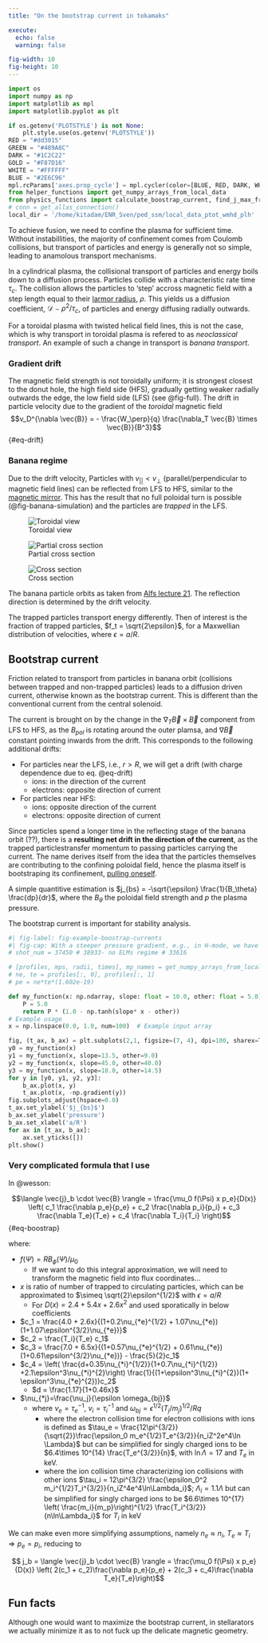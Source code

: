```yaml
---
title: "On the bootstrap current in tokamaks"

execute: 
  echo: false
  warning: false

fig-width: 10 
fig-height: 10
---
```

```python

import os 
import numpy as np
import matplotlib as mpl
import matplotlib.pyplot as plt 

if os.getenv('PLOTSTYLE') is not None: 
    plt.style.use(os.getenv('PLOTSTYLE'))
RED = "#dd3015"
GREEN = "#489A8C"
DARK = "#1C2C22"
GOLD = "#F87D16"
WHITE = "#FFFFFF"
BLUE = "#2E6C96"
mpl.rcParams['axes.prop_cycle'] = mpl.cycler(color=[BLUE, RED, DARK, WHITE, GREEN, GOLD]) 
from helper_functions import get_numpy_arrays_from_local_data
from physics_functions import calculate_boostrap_current, find_j_max_from_boostrap_current
# conn = get_allas_connection()
local_dir = '/home/kitadam/ENR_Sven/ped_ssm/local_data_ptot_wmhd_plh'

```
To achieve fusion, we need to confine the plasma for sufficient time. Without instabillities, the majority of confinement comes from Coulomb collisions, but transport of particles and energy is generally not so simple, leading to anamolous transport mechanisms. 

In a cylindrical plasma, the collisional transport of particles and energy boils down to a diffusion process. Particles collide with a characteristic rate time $\tau_c$. The collision allows the particles to 'step' accross magnetic field with a step length equal to their [larmor radius](https://en.wikipedia.org/wiki/Gyroradius), $\rho$. This yields us a diffusion coefficient, $\mathcal{D} \sim \rho^2 / \tau_c$, of particles and energy diffusing radially outwards. 

For a toroidal plasma with twisted helical field lines, this is not the case, which is why transport in toroidal plasma is refered to as _neoclassical transport_. An example of such a change in transport is *banana transport*.

### Gradient drift

The magnetic field strength is not toroidally uniform; it is strongest closest to the donut hole, the high field side (HFS), gradually getting weaker radially outwards the edge,  the low field side (LFS) (see @fig-full).
The drift in particle velocity due to the gradient of the _toroidal_ magnetic field $$v_D^{\nabla \vec{B}} = - \frac{W_\perp}{q} \frac{\nabla_T \vec{B} \times \vec{B}}{B^3}$${#eq-drift}

### Banana regime 
Due to the drift velocity, Particles with $v_{||} < v_\perp$ (parallel/perpendicular to magnetic field lines) can be reflected from LFS to HFS, similar to the [magnetic mirror](https://en.wikipedia.org/wiki/Magnetic_mirror). This has the result that no full poloidal turn is possible (@fig-banana-simulation) and the particles are _trapped_ in the LFS. 

::: {#fig-banana-simulation layout-ncol=3 layout-valign="center"} 

![Toroidal view](./figures/Banana_orbits_with_notations.jpg){#fig-full}

![Partial cross section](./figures/banana_orbits_2.png){#fig-partial-cross-section}

![Cross section](./figures/banana_orbit_3.png){#fig-cross-section}

The banana particle orbits as taken from [Alfs lecture 21](https://www.youtube.com/watch?v=1fCkCHMNgKw). The reflection direction is determined by the drift velocity.
:::

The trapped particles transport energy differently. Then of interest is the fraction of trapped particles, $f_t = \sqrt{2\epsilon}$, for a Maxwellian distribution of velocities, where $\epsilon = a/R$.

## Bootstrap current

Friction related to transport from particles in banana orbit (collisions between trapped and non-trapped particles) leads to a diffusion driven current, otherwise known as the bootstrap current. This is different than the conventional current from the central solenoid. 

The current is brought on by the change in the $\nabla_T \vec{B} \times \vec{B}$ component from LFS to HFS, as the $B_{pol}$ is rotating around the outer plamsa, and $\nabla \vec{B}$ constant pointing inwards from the drift.
This corresponds to the following additional drifts: 

-  For particles near the LFS, i.e., $r > R$, we will get a drift (with charge dependence due to eq. @eq-drift)
    - ions: in the direction of the current
    - electrons: opposite direction of current
- For particles near HFS: 
    - ions: opposite direction of the current
    - electrons: opposite direction of current

Since particles spend a longer time in the reflecting stage of the banana orbit (??), there is a **resulting net drift in the direction of the current**, as the trapped particlestransfer momentum to passing particles carrying the current. 
The name derives itself from the idea that the particles themselves are contributing to the confining poloidal field, hence the plasma itself is bootstraping its confinement, [pulling oneself](https://erikjanvankesteren.nl/blog/2018-03-01-baron-bootstrap.html).  

A simple quantitive estimation is $j_{bs} = -\sqrt{\epsilon} \frac{1}{B_\theta} \frac{dp}{dr}$, where the $B_\theta$ the poloidal field strength and $p$ the plasma pressure.

The bootstrap current is important for stability analysis. 

```python
#| fig-label: fig-example-boostrap-currents
#| fig-cap: With a steeper pressure gradient, e.g., in H-mode, we have a larger boostrap current
# shot_num = 37450 # 38933- no ELMs regime # 33616 

# [profiles, mps, radii, times], mp_names = get_numpy_arrays_from_local_data(shot_num, local_dir)
# ne, te = profiles[:, 0], profiles[:, 1]
# pe = ne*te*(1.602e-19) 

def my_function(x: np.ndarray, slope: float = 10.0, other: float = 5.0):
    P = 5.0  
    return P * (1.0 - np.tanh(slope* x - other))
# Example usage
x = np.linspace(0.0, 1.0, num=100)  # Example input array

fig, (t_ax, b_ax) = plt.subplots(2,1, figsize=(7, 4), dpi=100, sharex=True)
y0 = my_function(x)
y1 = my_function(x, slope=13.5, other=9.0)
y2 = my_function(x, slope=45.0, other=40.0)
y3 = my_function(x, slope=18.0, other=14.5)
for y in [y0, y1, y2, y3]:
    b_ax.plot(x, y)
    t_ax.plot(x, -np.gradient(y))
fig.subplots_adjust(hspace=0.0)
t_ax.set_ylabel('$j_{bs}$')
b_ax.set_ylabel('pressure')
b_ax.set_xlabel('a/R')
for ax in [t_ax, b_ax]: 
    ax.set_yticks([])
plt.show()
```

### Very complicated formula that I use
In @wesson: 


$$\langle \vec{j}_b \cdot \vec{B} \rangle = \frac{\mu_0 f(\Psi) x p_e}{D(x)} \left( c_1 \frac{\nabla p_e}{p_e} + c_2 \frac{\nabla p_i}{p_i}  + c_3 \frac{\nabla T_e}{T_e} + c_4 \frac{\nabla T_i}{T_i} \right)$${#eq-boostrap}

where: 

-  $f(\Psi) = RB_\phi(\Psi) / \mu_0$
    - If we want to do this integral approximation, we will need to transform the magnetic field into flux coordinates...
- $x$ is ratio of number of trapped to circulating particles, which can be approximated to $\simeq \sqrt{2}\epsilon^{1/2}$ with $\epsilon=a/R$
  - For $D(x) = 2.4 + 5.4x + 2.6x^2$ and used sporatically in below coefficients
- $c_1 = \frac{4.0 + 2.6x}{(1+0.2\nu_{*e}^{1/2} + 1.07\nu_{*e})(1+1.07\epsilon^{3/2}\nu_{*e})}$
- $c_2 = \frac{T_i}{T_e} c_1$
- $c_3 = \frac{7.0 + 6.5x}{(1+0.57\nu_{*e}^{1/2} + 0.61\nu_{*e})(1+0.61\epsilon^{3/2}\nu_{*e})} - \frac{5}{2}c_1$
- $c_4 = \left( \frac{d+0.35\nu_{*i}^{1/2}}{1+0.7\nu_{*i}^{1/2}} +2.1\epsilon^3\nu_{*i}^{2}\right) \frac{1}{(1+\epsilon^3\nu_{*i}^{2})(1+ \epsilon^3\nu_{*e}^{2})}c_2$
  - $d = \frac{1.17}{1+0.46x}$
- $\nu_{*j}=\frac{\nu_j}{\epsilon \omega_{bj}}$
  - where $\nu_e = \tau_e^{-1}$, $\nu_i = \tau_i^{-1}$ and $\omega_{bj} = \epsilon^{1/2}(T_j/m_j)^{1/2} / Rq$
    - where the electron collision time for electron collisions with ions is defined as $\tau_e = \frac{12\pi^{3/2}}{\sqrt{2}}\frac{\epsilon_0 m_e^{1/2}T_e^{3/2}}{n_iZ^2e^4\ln \Lambda}$ but can be simplified for singly charged ions to be $6.4\times 10^{14} \frac{T_e^{3/2}}{n}$, with $\ln \Lambda = 17$ and $T_e$ in keV.
    - where the ion collision time characterizing ion collisions with other ions $\tau_i = 12\pi^{3/2} \frac{\epsilon_0^2 m_i^{1/2}T_i^{3/2}}{n_iZ^4e^4\ln\Lambda_i}$; $\Lambda_i = 1.1\Lambda$ but can be simplified for singly charged ions to be $6.6\times 10^{17} \left( \frac{m_i}{m_p}\right)^{1/2} \frac{T_i^{3/2}}{n\ln\Lambda_i}$ for $T_i$ in keV

We can make even more simplifying assumptions, namely $n_e \approx n_i$, $T_e \approx T_i$ $\Rightarrow p_e = p_i$, reducing to 

$$ j_b = \langle \vec{j}_b \cdot \vec{B} \rangle = \frac{\mu_0 f(\Psi) x p_e}{D(x)} \left( 2(c_1 + c_2)\frac{\nabla p_e}{p_e} + 2(c_3 + c_4)\frac{\nabla T_e}{T_e}\right)$$

## Fun facts 

Although one would want to maximize the bootstrap current, in stellarators we actually minimize it as to not fuck up the delicate magnetic geometry.